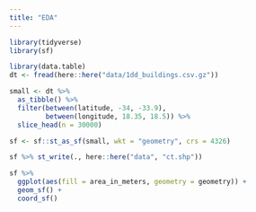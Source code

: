 ```yaml
---
title: "EDA"
---
```


```r
library(tidyverse)
library(sf)

library(data.table)
dt <- fread(here::here("data/1dd_buildings.csv.gz"))

small <- dt %>% 
  as_tibble() %>% 
  filter(between(latitude, -34, -33.9),
         between(longitude, 18.35, 18.5)) %>% 
  slice_head(n = 30000)

sf <- sf::st_as_sf(small, wkt = "geometry", crs = 4326)

sf %>% st_write(., here::here("data", "ct.shp"))

sf %>% 
  ggplot(aes(fill = area_in_meters, geometry = geometry)) +
  geom_sf() +
  coord_sf() 


```

